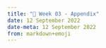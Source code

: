 ---
title: "🔖 Week 03 - Appendix"
date: 12 September 2022
date-meta: 12 September 2022
from: markdown+emoji
---

<mark class="todo"></mark>